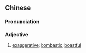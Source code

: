 ==Chinese==
{{zh-forms|s=虚夸}}

===Pronunciation===
{{zh-pron
|m=xūkuā
|c=heoi1 kwaa1
|mn=qz:hir-khoa/xm:hu-khoa/zz:hi-khoa
|cat=a
}}

===Adjective===
{{zh-adj}}

# [[exaggerative]]; [[bombastic]]; [[boastful]]
